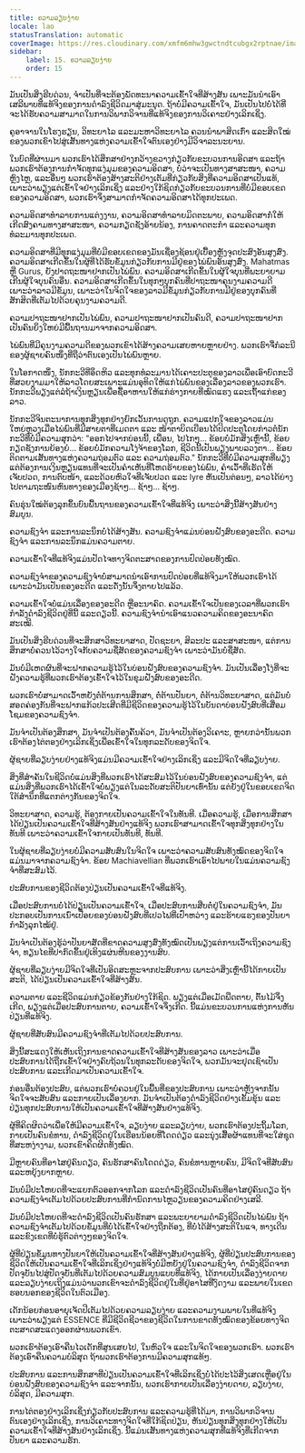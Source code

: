 ```yaml
---
title: ຄວາມລຽບງ່າຍ
locale: lao
statusTranslation: automatic
coverImage: https://res.cloudinary.com/xmfm6mhw3gwctndtcubgx2rptnae/image/upload/v1740337243/small_cover_educacion_fundamental_a051170f1c.webp
sidebar:
    label: 15. ຄວາມລຽບງ່າຍ
    order: 15
---
```

ມັນເປັນສິ່ງຮີບດ່ວນ, ຈຳເປັນທີ່ຈະຕ້ອງພັດທະນາຄວາມເຂົ້າໃຈທີ່ສ້າງສັນ ເພາະມັນນຳເອົາເສລີພາບທີ່ແທ້ຈິງຂອງການດຳລົງຊີວິດມາສູ່ມະນຸດ. ຖ້າບໍ່ມີຄວາມເຂົ້າໃຈ, ມັນເປັນໄປບໍ່ໄດ້ທີ່ຈະໄດ້ຮັບຄວາມສາມາດໃນການວິພາກວິຈານທີ່ແທ້ຈິງຂອງການວິເຄາະຢ່າງເລິກເຊິ່ງ.

ຄູອາຈານໃນໂຮງຮຽນ, ວິທະຍາໄລ ແລະມະຫາວິທະຍາໄລ ຄວນນຳພາສິດເກົ່າ ແລະສິດໃໝ່ຂອງພວກເຂົາໄປສູ່ເສັ້ນທາງແຫ່ງຄວາມເຂົ້າໃຈຕົນເອງຢ່າງມີວິຈາລະນະຍານ.

ໃນບົດທີ່ຜ່ານມາ ພວກເຮົາໄດ້ສຶກສາຢ່າງກວ້າງຂວາງກ່ຽວກັບຂະບວນການອິດສາ ແລະຖ້າພວກເຮົາຕ້ອງການກຳຈັດທຸກແງ່ມຸມຂອງຄວາມອິດສາ, ບໍ່ວ່າຈະເປັນທາງສາສະໜາ, ຄວາມຫຼົງໄຫຼ, ແລະອື່ນໆ ພວກເຮົາຕ້ອງສ້າງສະຕິຢ່າງເຕັມທີ່ກ່ຽວກັບສິ່ງທີ່ຄວາມອິດສາເປັນແທ້, ເພາະວ່າພຽງແຕ່ເຂົ້າໃຈຢ່າງເລິກເຊິ່ງ ແລະຢ່າງໃກ້ຊິດກ່ຽວກັບຂະບວນການທີ່ບໍ່ມີຂອບເຂດຂອງຄວາມອິດສາ, ພວກເຮົາຈຶ່ງສາມາດກຳຈັດຄວາມອິດສາໄດ້ທຸກປະເພດ.

ຄວາມອິດສາທຳລາຍການແຕ່ງງານ, ຄວາມອິດສາທຳລາຍມິດຕະພາບ, ຄວາມອິດສາກໍ່ໃຫ້ເກີດສົງຄາມທາງສາສະໜາ, ຄວາມກຽດຊັງອ້າຍນ້ອງ, ການຄາດຕະກຳ ແລະຄວາມທຸກທໍລະມານທຸກປະເພດ.

ຄວາມອິດສາທີ່ມີທຸກແງ່ມຸມທີ່ບໍ່ມີຂອບເຂດຂອງມັນເຊື່ອງຊ້ອນຢູ່ເບື້ອງຫຼັງຈຸດປະສົງອັນສູງສົ່ງ. ຄວາມອິດສາເກີດຂຶ້ນໃນຜູ້ທີ່ໄດ້ຮັບຂໍ້ມູນກ່ຽວກັບການມີຢູ່ຂອງໄພ່ພົນອັນສູງສົ່ງ. Mahatmas ຫຼື Gurus, ຍັງປາດຖະໜາຢາກເປັນໄພ່ພົນ. ຄວາມອິດສາເກີດຂຶ້ນໃນຜູ້ໃຈບຸນທີ່ພະຍາຍາມເກີນຜູ້ໃຈບຸນຄົນອື່ນ. ຄວາມອິດສາເກີດຂຶ້ນໃນທຸກໆບຸກຄົນທີ່ປາຖະໜາຄຸນງາມຄວາມດີເພາະວ່າລາວມີຂໍ້ມູນ, ເພາະວ່າໃນຈິດໃຈຂອງລາວມີຂໍ້ມູນກ່ຽວກັບການມີຢູ່ຂອງບຸກຄົນທີ່ສັກສິດທີ່ເຕັມໄປດ້ວຍຄຸນງາມຄວາມດີ.

ຄວາມປາຖະໜາຢາກເປັນໄພ່ພົນ, ຄວາມປາຖະໜາຢາກເປັນຄົນດີ, ຄວາມປາຖະໜາຢາກເປັນຄົນຍິ່ງໃຫຍ່ມີພື້ນຖານມາຈາກຄວາມອິດສາ.

ໄພ່ພົນທີ່ມີຄຸນງາມຄວາມດີຂອງພວກເຂົາໄດ້ສ້າງຄວາມເສຍຫາຍຫຼາຍຢ່າງ. ພວກເຮົາຈື່ກໍລະນີຂອງຜູ້ຊາຍຄົນໜຶ່ງທີ່ຖືວ່າຕົນເອງເປັນໄພ່ພົນຫຼາຍ.

ໃນໂອກາດໜຶ່ງ, ນັກກະວີທີ່ອຶດຫິວ ແລະທຸກທໍລະມານໄດ້ເຄາະປະຕູຂອງລາວເພື່ອເອົາບົດກະວີທີ່ສວຍງາມມາໃຫ້ລາວໂດຍສະເພາະແມ່ນອຸທິດໃຫ້ແກ່ໄພ່ພົນຂອງເລື່ອງລາວຂອງພວກເຮົາ. ນັກກະວີພຽງແຕ່ລໍຖ້າເງິນຫຼຽນເພື່ອຊື້ອາຫານໃຫ້ແກ່ຮ່າງກາຍທີ່ໝົດແຮງ ແລະເຖົ້າແກ່ຂອງລາວ.

ນັກກະວີຈິນຕະນາການທຸກສິ່ງທຸກຢ່າງຍົກເວັ້ນການດູຖູກ. ຄວາມແປກໃຈຂອງລາວແມ່ນໃຫຍ່ຫຼວງເມື່ອໄພ່ພົນທີ່ມີສາຍຕາທີ່ເມດຕາ ແລະ ໜ້າຕາບິດເບືອນໄດ້ປິດປະຕູໂດຍກ່າວຕໍ່ນັກກະວີທີ່ບໍ່ມີຄວາມສຸກວ່າ: "ອອກໄປຈາກບ່ອນນີ້, ເພື່ອນ, ໄປໄກໆ... ຂ້ອຍບໍ່ມັກສິ່ງເຫຼົ່ານີ້, ຂ້ອຍກຽດຊັງການຍ້ອງຍໍ... ຂ້ອຍບໍ່ມັກຄວາມໂງ່ຈ້າຂອງໂລກ, ຊີວິດນີ້ເປັນພຽງພາບລວງຕາ... ຂ້ອຍຕິດຕາມເສັ້ນທາງແຫ່ງຄວາມຖ່ອມຕົວ ແລະ ຄວາມຖ່ອມຕົວ." ນັກກະວີທີ່ບໍ່ມີຄວາມສຸກທີ່ພຽງແຕ່ຕ້ອງການເງິນຫຼຽນແທນທີ່ຈະເປັນຄຳເຫັນທີ່ໂຫດຮ້າຍຂອງໄພ່ພົນ, ຄຳເວົ້າທີ່ເຮັດໃຫ້ເຈັບປວດ, ການຕົບໜ້າ, ແລະດ້ວຍຫົວໃຈທີ່ເຈັບປວດ ແລະ lyre ຫັນເປັນຕ່ອນໆ, ລາວໄດ້ຍ່າງໄປຕາມຖະໜົນຫົນທາງຂອງເມືອງຊ້າໆ... ຊ້າໆ... ຊ້າໆ.

ຄົນຮຸ່ນໃໝ່ຕ້ອງລຸກຂຶ້ນບົນພື້ນຖານຂອງຄວາມເຂົ້າໃຈທີ່ແທ້ຈິງ ເພາະວ່າສິ່ງນີ້ສ້າງສັນຢ່າງສົມບູນ.

ຄວາມຊົງຈຳ ແລະການລະນຶກບໍ່ໄດ້ສ້າງສັນ. ຄວາມຊົງຈຳແມ່ນບ່ອນຝັງສົບຂອງອະດີດ. ຄວາມຊົງຈຳ ແລະການລະນຶກແມ່ນຄວາມຕາຍ.

ຄວາມເຂົ້າໃຈທີ່ແທ້ຈິງແມ່ນປັດໄຈທາງຈິດຕະສາດຂອງການປົດປ່ອຍທັງໝົດ.

ຄວາມຊົງຈຳຂອງຄວາມຊົງຈຳບໍ່ສາມາດນຳເອົາການປົດປ່ອຍທີ່ແທ້ຈິງມາໃຫ້ພວກເຮົາໄດ້ ເພາະວ່າມັນເປັນຂອງອະດີດ ແລະດັ່ງນັ້ນຈຶ່ງຕາຍໄປແລ້ວ.

ຄວາມເຂົ້າໃຈບໍ່ແມ່ນເລື່ອງຂອງອະດີດ ຫຼືອະນາຄົດ. ຄວາມເຂົ້າໃຈເປັນຂອງເວລາທີ່ພວກເຮົາກຳລັງດຳລົງຊີວິດຢູ່ທີ່ນີ້ ແລະດຽວນີ້. ຄວາມຊົງຈຳນຳເອົາແນວຄວາມຄິດຂອງອະນາຄົດສະເໝີ.

ມັນເປັນສິ່ງຮີບດ່ວນທີ່ຈະສຶກສາວິທະຍາສາດ, ປັດຊະຍາ, ສິລະປະ ແລະສາສະໜາ, ແຕ່ການສຶກສາບໍ່ຄວນໄວ້ວາງໃຈກັບຄວາມຊື່ສັດຂອງຄວາມຊົງຈຳ ເພາະວ່າມັນບໍ່ຊື່ສັດ.

ມັນບໍ່ມີເຫດຜົນທີ່ຈະຝາກຄວາມຮູ້ໄວ້ໃນບ່ອນຝັງສົບຂອງຄວາມຊົງຈຳ. ມັນເປັນເລື່ອງໂງ່ທີ່ຈະຝັງຄວາມຮູ້ທີ່ພວກເຮົາຕ້ອງເຂົ້າໃຈໄວ້ໃນຂຸມຝັງສົບຂອງອະດີດ.

ພວກເຮົາບໍ່ສາມາດເວົ້າຫຍັງຕໍ່ຕ້ານການສຶກສາ, ຕໍ່ຕ້ານປັນຍາ, ຕໍ່ຕ້ານວິທະຍາສາດ, ແຕ່ມັນບໍ່ສອດຄ່ອງກັນທີ່ຈະຝາກແກ້ວປະເສີດທີ່ມີຊີວິດຂອງຄວາມຮູ້ໄວ້ໃນບັນດາບ່ອນຝັງສົບທີ່ເສື່ອມໂຊມຂອງຄວາມຊົງຈຳ.

ມັນຈຳເປັນຕ້ອງສຶກສາ, ມັນຈຳເປັນຕ້ອງຄົ້ນຄ້ວາ, ມັນຈຳເປັນຕ້ອງວິເຄາະ, ຫຼາຍກວ່ານັ້ນພວກເຮົາຕ້ອງໄຕ່ຕອງຢ່າງເລິກເຊິ່ງເພື່ອເຂົ້າໃຈໃນທຸກລະດັບຂອງຈິດໃຈ.

ຜູ້ຊາຍທີ່ລຽບງ່າຍຢ່າງແທ້ຈິງແມ່ນມີຄວາມເຂົ້າໃຈຢ່າງເລິກເຊິ່ງ ແລະມີຈິດໃຈທີ່ລຽບງ່າຍ.

ສິ່ງທີ່ສຳຄັນໃນຊີວິດບໍ່ແມ່ນສິ່ງທີ່ພວກເຮົາໄດ້ສະສົມໄວ້ໃນບ່ອນຝັງສົບຂອງຄວາມຊົງຈຳ, ແຕ່ແມ່ນສິ່ງທີ່ພວກເຮົາໄດ້ເຂົ້າໃຈບໍ່ພຽງແຕ່ໃນລະດັບສະຕິປັນຍາເທົ່ານັ້ນ ແຕ່ຍັງຢູ່ໃນຂອບເຂດຈິດໃຕ້ສຳນຶກທີ່ແຕກຕ່າງກັນຂອງຈິດໃຈ.

ວິທະຍາສາດ, ຄວາມຮູ້, ຕ້ອງກາຍເປັນຄວາມເຂົ້າໃຈໃນທັນທີ. ເມື່ອຄວາມຮູ້, ເມື່ອການສຶກສາໄດ້ປ່ຽນເປັນຄວາມເຂົ້າໃຈທີ່ສ້າງສັນຢ່າງແທ້ຈິງ ພວກເຮົາສາມາດເຂົ້າໃຈທຸກສິ່ງທຸກຢ່າງໃນທັນທີ ເພາະວ່າຄວາມເຂົ້າໃຈກາຍເປັນທັນທີ, ທັນທີ.

ໃນຜູ້ຊາຍທີ່ລຽບງ່າຍບໍ່ມີຄວາມສັບສົນໃນຈິດໃຈ ເພາະວ່າຄວາມສັບສົນທັງໝົດຂອງຈິດໃຈແມ່ນມາຈາກຄວາມຊົງຈຳ. ຂ້ອຍ Machiavellian ທີ່ພວກເຮົາເອົາໄປພາຍໃນແມ່ນຄວາມຊົງຈຳທີ່ສະສົມໄວ້.

ປະສົບການຂອງຊີວິດຕ້ອງປ່ຽນເປັນຄວາມເຂົ້າໃຈທີ່ແທ້ຈິງ.

ເມື່ອປະສົບການບໍ່ໄດ້ປ່ຽນເປັນຄວາມເຂົ້າໃຈ, ເມື່ອປະສົບການສືບຕໍ່ຢູ່ໃນຄວາມຊົງຈຳ, ມັນປະກອບເປັນການເນົ່າເປື່ອຍຂອງບ່ອນຝັງສົບທີ່ເປວໄຟທີ່ເປົ່າຫວ່າງ ແລະຮ້າຍແຮງຂອງປັນຍາກຳລັງລຸກໄໝ້ຢູ່.

ມັນຈຳເປັນຕ້ອງຮູ້ວ່າປັນຍາສັດທີ່ຂາດຄວາມສູງສົ່ງທັງໝົດເປັນພຽງແຕ່ການເວົ້າເຖິງຄວາມຊົງຈຳ, ທຽນໄຂທີ່ປາກົດຂຶ້ນຢູ່ເທິງແຜ່ນຫີນຂອງງານສົບ.

ຜູ້ຊາຍທີ່ລຽບງ່າຍມີຈິດໃຈທີ່ເປັນອິດສະຫຼະຈາກປະສົບການ ເພາະວ່າສິ່ງເຫຼົ່ານີ້ໄດ້ກາຍເປັນສະຕິ, ໄດ້ປ່ຽນເປັນຄວາມເຂົ້າໃຈທີ່ສ້າງສັນ.

ຄວາມຕາຍ ແລະຊີວິດແມ່ນກ່ຽວຂ້ອງກັນຢ່າງໃກ້ຊິດ. ພຽງແຕ່ເມື່ອເມັດພືດຕາຍ, ຕົ້ນໄມ້ຈຶ່ງເກີດ, ພຽງແຕ່ເມື່ອປະສົບການຕາຍ, ຄວາມເຂົ້າໃຈຈຶ່ງເກີດ. ນີ້ແມ່ນຂະບວນການແຫ່ງການຫັນປ່ຽນທີ່ແທ້ຈິງ.

ຜູ້ຊາຍທີ່ສັບສົນມີຄວາມຊົງຈຳທີ່ເຕັມໄປດ້ວຍປະສົບການ.

ສິ່ງນີ້ສະແດງໃຫ້ເຫັນເຖິງການຂາດຄວາມເຂົ້າໃຈທີ່ສ້າງສັນຂອງລາວ ເພາະວ່າເມື່ອປະສົບການໄດ້ຖືກເຂົ້າໃຈຢ່າງຄົບຖ້ວນໃນທຸກລະດັບຂອງຈິດໃຈ, ພວກມັນຈະຢຸດເຊົາເປັນປະສົບການ ແລະເກີດມາເປັນຄວາມເຂົ້າໃຈ.

ກ່ອນອື່ນຕ້ອງປະສົບ, ແຕ່ພວກເຮົາບໍ່ຄວນຢູ່ໃນພື້ນທີ່ຂອງປະສົບການ ເພາະວ່າຫຼັງຈາກນັ້ນຈິດໃຈຈະສັບສົນ ແລະກາຍເປັນເລື່ອງຍາກ. ມັນຈຳເປັນຕ້ອງດຳລົງຊີວິດຢ່າງເຂັ້ມຂຸ້ນ ແລະປ່ຽນທຸກປະສົບການໃຫ້ເປັນຄວາມເຂົ້າໃຈທີ່ສ້າງສັນຢ່າງແທ້ຈິງ.

ຜູ້ທີ່ຄິດຜິດວ່າເພື່ອໃຫ້ມີຄວາມເຂົ້າໃຈ, ລຽບງ່າຍ ແລະລຽບງ່າຍ, ພວກເຮົາຕ້ອງປະຖິ້ມໂລກ, ກາຍເປັນຄົນຂໍທານ, ດຳລົງຊີວິດຢູ່ໃນເຮືອນນ້ອຍທີ່ໂດດດ່ຽວ ແລະນຸ່ງເສື້ອຜ້າແທນທີ່ຈະໃສ່ຊຸດທີ່ສະຫງ່າງາມ, ພວກເຂົາຄິດຜິດທັງໝົດ.

ມີຫຼາຍຄົນທີ່ອາໄສຢູ່ຄົນດຽວ, ຄົນຮັກສາຄົນໂດດດ່ຽວ, ຄົນຂໍທານຫຼາຍຄົນ, ມີຈິດໃຈທີ່ສັບສົນ ແລະຫຍຸ້ງຍາກຫຼາຍ.

ມັນບໍ່ມີປະໂຫຍດທີ່ຈະແຍກຕົວອອກຈາກໂລກ ແລະດຳລົງຊີວິດເປັນຄົນທີ່ອາໄສຢູ່ຄົນດຽວ ຖ້າຄວາມຊົງຈຳເຕັມໄປດ້ວຍປະສົບການທີ່ກຳນົດການໄຫຼວຽນຂອງຄວາມຄິດຢ່າງເສລີ.

ມັນບໍ່ມີປະໂຫຍດທີ່ຈະດຳລົງຊີວິດເປັນຄົນຮັກສາ ແລະພະຍາຍາມດຳລົງຊີວິດເປັນໄພ່ພົນ ຖ້າຄວາມຊົງຈຳເຕັມໄປດ້ວຍຂໍ້ມູນທີ່ບໍ່ໄດ້ເຂົ້າໃຈຢ່າງຖືກຕ້ອງ, ທີ່ບໍ່ໄດ້ສ້າງສະຕິໃນແຈ, ທາງເດີນ ແລະຂົງເຂດທີ່ບໍ່ຮູ້ຕົວຕ່າງໆຂອງຈິດໃຈ.

ຜູ້ທີ່ປ່ຽນຂໍ້ມູນທາງປັນຍາໃຫ້ເປັນຄວາມເຂົ້າໃຈທີ່ສ້າງສັນຢ່າງແທ້ຈິງ, ຜູ້ທີ່ປ່ຽນປະສົບການຂອງຊີວິດໃຫ້ເປັນຄວາມເຂົ້າໃຈທີ່ເລິກເຊິ່ງຢ່າງແທ້ຈິງບໍ່ມີຫຍັງຢູ່ໃນຄວາມຊົງຈຳ, ດຳລົງຊີວິດຈາກປັດຈຸບັນໄປສູ່ປັດຈຸບັນທີ່ເຕັມໄປດ້ວຍຄວາມສົມບູນແບບທີ່ແທ້ຈິງ, ໄດ້ກາຍເປັນເລື່ອງງ່າຍດາຍ ແລະລຽບງ່າຍເຖິງແມ່ນວ່າພວກເຂົາຈະດຳລົງຊີວິດຢູ່ໃນທີ່ຢູ່ອາໄສທີ່ງົດງາມ ແລະພາຍໃນເຂດຮອບນອກຂອງຊີວິດໃນຕົວເມືອງ.

ເດັກນ້ອຍກ່ອນອາຍຸເຈັດປີເຕັມໄປດ້ວຍຄວາມລຽບງ່າຍ ແລະຄວາມງາມພາຍໃນທີ່ແທ້ຈິງ ເພາະວ່າພຽງແຕ່ ESSENCE ທີ່ມີຊີວິດຊີວາຂອງຊີວິດໃນການຂາດທັງໝົດຂອງຂ້ອຍທາງຈິດຕະສາດສະແດງອອກຜ່ານພວກເຂົາ.

ພວກເຮົາຕ້ອງເອົາຄືນໄວເດັກທີ່ສູນເສຍໄປ, ໃນຫົວໃຈ ແລະໃນຈິດໃຈຂອງພວກເຮົາ. ພວກເຮົາຕ້ອງເອົາຄືນຄວາມບໍລິສຸດ ຖ້າພວກເຮົາຕ້ອງການມີຄວາມສຸກແທ້ໆ.

ປະສົບການ ແລະການສຶກສາທີ່ປ່ຽນເປັນຄວາມເຂົ້າໃຈທີ່ເລິກເຊິ່ງບໍ່ໄດ້ປະໄວ້ສິ່ງເສດເຫຼືອຢູ່ໃນບ່ອນຝັງສົບຂອງຄວາມຊົງຈຳ ແລະຈາກນັ້ນ, ພວກເຮົາກາຍເປັນເລື່ອງງ່າຍດາຍ, ລຽບງ່າຍ, ບໍລິສຸດ, ມີຄວາມສຸກ.

ການໄຕ່ຕອງຢ່າງເລິກເຊິ່ງກ່ຽວກັບປະສົບການ ແລະຄວາມຮູ້ທີ່ໄດ້ມາ, ການວິພາກວິຈານຕົນເອງຢ່າງເລິກເຊິ່ງ, ການວິເຄາະທາງຈິດໃຈທີ່ໃກ້ຊິດປ່ຽນ, ຫັນປ່ຽນທຸກສິ່ງທຸກຢ່າງໃຫ້ເປັນຄວາມເຂົ້າໃຈທີ່ສ້າງສັນຢ່າງເລິກເຊິ່ງ. ນີ້ແມ່ນເສັ້ນທາງແຫ່ງຄວາມສຸກທີ່ແທ້ຈິງທີ່ເກີດຈາກປັນຍາ ແລະຄວາມຮັກ.

